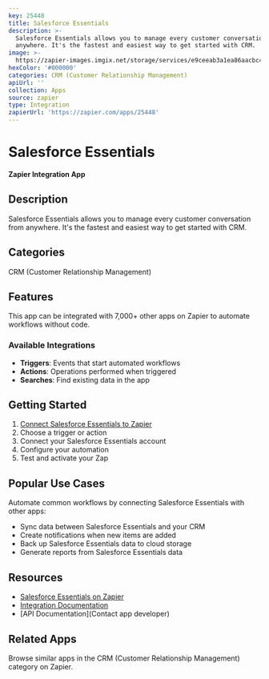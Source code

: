 ```yaml
---
key: 25448
title: Salesforce Essentials
description: >-
  Salesforce Essentials allows you to manage every customer conversation from
  anywhere. It's the fastest and easiest way to get started with CRM.
image: >-
  https://zapier-images.imgix.net/storage/services/e9ceeab3a1ea86aacbc446e59c66b04a.png?auto=format%2Ccompress&ixlib=python-3.0.0&q=50
hexColor: '#000000'
categories: CRM (Customer Relationship Management)
apiUrl: ''
collection: Apps
source: zapier
type: Integration
zapierUrl: 'https://zapier.com/apps/25448'
---
```

# Salesforce Essentials

**Zapier Integration App**

## Description

Salesforce Essentials allows you to manage every customer conversation from anywhere. It's the fastest and easiest way to get started with CRM.

## Categories

CRM (Customer Relationship Management)

## Features

This app can be integrated with 7,000+ other apps on Zapier to automate workflows without code.

### Available Integrations

- **Triggers**: Events that start automated workflows
- **Actions**: Operations performed when triggered
- **Searches**: Find existing data in the app

## Getting Started

1. [Connect Salesforce Essentials to Zapier](https://zapier.com/apps/25448)
2. Choose a trigger or action
3. Connect your Salesforce Essentials account
4. Configure your automation
5. Test and activate your Zap

## Popular Use Cases

Automate common workflows by connecting Salesforce Essentials with other apps:

- Sync data between Salesforce Essentials and your CRM
- Create notifications when new items are added
- Back up Salesforce Essentials data to cloud storage
- Generate reports from Salesforce Essentials data

## Resources

- [Salesforce Essentials on Zapier](https://zapier.com/apps/25448)
- [Integration Documentation](https://zapier.com/apps/25448/integrations)
- [API Documentation](Contact app developer)

## Related Apps

Browse similar apps in the CRM (Customer Relationship Management) category on Zapier.
